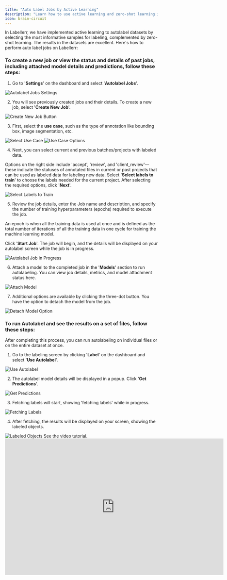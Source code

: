 ```yaml
---
title: "Auto Label Jobs by Active Learning"
description: "Learn how to use active learning and zero-shot learning in Labellerr to autolabel datasets efficiently, select informative samples, and manage auto label jobs."
icon: brain-circuit
---
```


In Labellerr, we have implemented active learning to autolabel datasets by selecting the most informative samples for labeling, complemented by zero-shot learning. The results in the datasets are excellent. Here's how to perform auto label jobs on Labellerr:

### To create a new job or view the status and details of past jobs, including attached model details and predictions, follow these steps:

1.  Go to '**Settings**' on the dashboard and select '**Autolabel Jobs**'.

<Frame>
  <img src="https://cdn.labellerr.com/1%20%20Documentation/9e736296-752a-4a7c-820c-1a509ed26ddd.webp" alt="Autolabel Jobs Settings" />
</Frame>

2.  You will see previously created jobs and their details. To create a new job, select '**Create New Job**'.

<Frame>
  <img src="https://cdn.labellerr.com/1%20%20Documentation/84f58f6f-9807-4513-937e-1409c0b72d43.webp" alt="Create New Job Button" />
</Frame>

3.  First, select the **use case**, such as the type of annotation like bounding box, image segmentation, etc.

<Frame>
  <img src="https://cdn.labellerr.com/1%20%20Documentation/14d33467-0fcf-4011-8cb9-9b63584d5f51.webp" alt="Select Use Case" />
</Frame>

<Frame>
  <img src="https://cdn.labellerr.com/1%20%20Documentation/f84b3ec1-9168-437c-8abd-f39bbeec7511.webp" alt="Use Case Options" />
</Frame>

4.  Next, you can select current and previous batches/projects with labeled data.

Options on the right side include 'accept', 'review', and 'client_review'—these indicate the statuses of annotated files in current or past projects that can be used as labeled data for labeling new data. Select '**Select labels to train**' to choose the labels needed for the current project. After selecting the required options, click '**Next**'.

<Frame>
  <img src="https://cdn.labellerr.com/1%20%20Documentation/99e691a2-9e2f-4b91-b449-cb46595ab5a0.webp" alt="Select Labels to Train" />
</Frame>

5.  Review the job details, enter the Job name and description, and specify the number of training hyperparameters (epochs) required to execute the job.

<Info>
An epoch is when all the training data is used at once and is defined as the total number of iterations of all the training data in one cycle for training the machine learning model.
</Info>

Click '**Start Job**'. The job will begin, and the details will be displayed on your autolabel screen while the job is in progress.

<Frame>
  <img src="https://cdn.labellerr.com/1%20%20Documentation/9ec585bb-1518-43f3-afdc-5c5b5ab9058e.webp" alt="Autolabel Job in Progress" />
</Frame>

6.  Attach a model to the completed job in the '**Models**' section to run autolabeling. You can view job details, metrics, and model attachment status here.

<Frame>
  <img src="https://cdn.labellerr.com/1%20%20Documentation/733417f9-c7a8-4e2a-b7a1-1d4293dade4a.webp" alt="Attach Model" />
</Frame>

7.  Additional options are available by clicking the three-dot button. You have the option to detach the model from the job.

<Frame>
  <img src="https://cdn.labellerr.com/1%20%20Documentation/8e8515b0-673a-4373-9ddf-127ea130346a.webp" alt="Detach Model Option" />
</Frame>

### To run Autolabel and see the results on a set of files, follow these steps:

After completing this process, you can run autolabeling on individual files or on the entire dataset at once.

1.  Go to the labeling screen by clicking '**Label**' on the dashboard and select '**Use Autolabel**'.

<Frame>
  <img src="https://cdn.labellerr.com/1%20%20Documentation/ac5e09f6-8e97-4d70-ad98-785d172cc630.webp" alt="Use Autolabel" />
</Frame>

2.  The autolabel model details will be displayed in a popup. Click '**Get Predictions**'.

<Frame>
  <img src="https://cdn.labellerr.com/1%20%20Documentation/9d7f0090-aff0-45ae-abac-4e086a18e712.webp" alt="Get Predictions" />
</Frame>

3.  Fetching labels will start, showing 'fetching labels' while in progress.

<Frame>
  <img src="https://cdn.labellerr.com/1%20%20Documentation/ca4acfd0-603b-4f12-baef-b818fefcd57c.webp" alt="Fetching Labels" />
</Frame>

4.  After fetching, the results will be displayed on your screen, showing the labeled objects.

<Frame>
  <img src="https://cdn.labellerr.com/1%20%20Documentation/336756df-7842-436b-8a97-131aec370316.webp" alt="Labeled Objects" />
</Frame>

<Note>
See the video tutorial.
<iframe width="720" height="450" src="https://www.youtube.com/embed/lAYu-ewIhTE" title="Boost Data Annotation Accuracy and Efficiency with Labellerr&#39;s Active Learning Feature" frameborder="0" allow="accelerometer; autoplay; clipboard-write; encrypted-media; gyroscope; picture-in-picture; web-share" referrerpolicy="strict-origin-when-cross-origin" allowfullscreen></iframe>
</Note>

